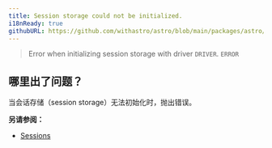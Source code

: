 ```yaml
---
title: Session storage could not be initialized.
i18nReady: true
githubURL: https://github.com/withastro/astro/blob/main/packages/astro/src/core/errors/errors-data.ts
---
```


> Error when initializing session storage with driver `DRIVER`. `ERROR`

## 哪里出了问题？

当会话存储（session storage）无法初始化时，抛出错误。

**另请参阅：**
-  [Sessions](/zh-cn/guides/sessions/)
